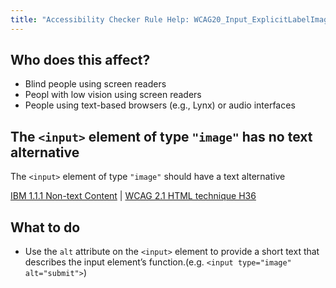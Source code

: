 ```yaml
---
title: "Accessibility Checker Rule Help: WCAG20_Input_ExplicitLabelImage"
---
```


<div className="toolHelp">
<Row>
<Column colLg={5} colMd={3} colSm={4} className="toolLeft">

## Who does this affect?

* Blind people using screen readers
* Peopl with low vision using screen readers
* People using text-based browsers (e.g., Lynx) or audio interfaces

</Column>
<Column colLg={11} colMd={5} colSm={4} className="toolMain">

<div id="locLevel"></div>

## The `<input>` element of type `"image"` has no text alternative
 The `<input>` element of type `"image"` should have a text alternative

[IBM 1.1.1 Non-text Content](http://www.ibm.com/able/guidelines/ci162/non_text_content.html) | [WCAG 2.1 HTML technique H36](https://www.w3.org/WAI/WCAG21/Techniques/html/H36)

<div id="locSnippet"></div>

## What to do

* Use the `alt` attribute on the `<input>` element to provide a short text that describes the input element’s function.(e.g. `<input type="image" alt="submit">`)


</Column>
</Row>
</div>
